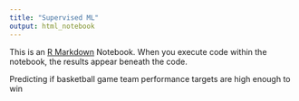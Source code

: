 ```yaml
---
title: "Supervised ML"
output: html_notebook
---
```


This is an [R Markdown](http://rarkdown.rstudio.com) Notebook. When you execute code within the notebook, the results appear beneath the code. 

Predicting if basketball game team performance targets are high enough to win
